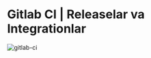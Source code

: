 
# Gitlab CI | Releaselar va Integrationlar

![gitlab-ci](/images/tutorials/ci-cd/gitlabci-release-integrations/banner.png)
